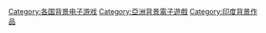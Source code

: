 [[Category:各国背景电子游戏|Category:各国背景电子游戏]]
[[Category:亞洲背景電子遊戲|Category:亞洲背景電子遊戲]]
[[Category:印度背景作品|Category:印度背景作品]]